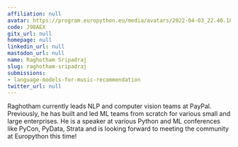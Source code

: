 ```yaml
---
affiliation: null
avatar: https://program.europython.eu/media/avatars/2022-04-03_22.40.18_BPxR1BI.jpg
code: J98AEX
gitx_url: null
homepage: null
linkedin_url: null
mastodon_url: null
name: Raghotham Sripadraj
slug: raghotham-sripadraj
submissions:
- language-models-for-music-recommendation
twitter_url: null
---
```


Raghotham currently leads NLP and computer vision teams at PayPal. Previously, he has built and led ML teams from scratch for various small and large enterprises. He is a speaker at various Python and ML conferences like PyCon, PyData, Strata and is looking forward to meeting the community at Europython this time!
